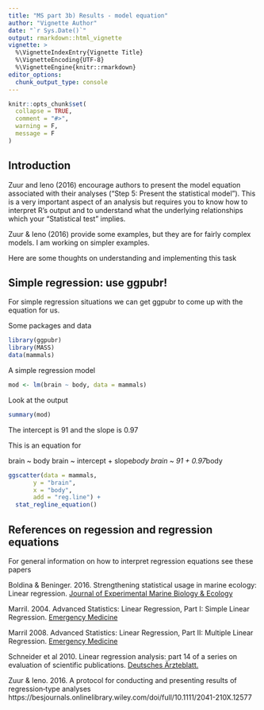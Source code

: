 ```yaml
---
title: "MS part 3b) Results - model equation"
author: "Vignette Author"
date: "`r Sys.Date()`"
output: rmarkdown::html_vignette
vignette: >
  %\VignetteIndexEntry{Vignette Title}
  %\VignetteEncoding{UTF-8}
  %\VignetteEngine{knitr::rmarkdown}
editor_options: 
  chunk_output_type: console
---
```


```r
knitr::opts_chunk$set(
  collapse = TRUE,
  comment = "#>",
  warning = F,
  message = F
)
```



## Introduction

Zuur and Ieno (2016) encourage authors to present the model equation associated with their analyses ("Step 5: Present the statistical model").  This is a very important aspect of an analysis but requires you to know how to interpret R's output and to understand what the underlying relationships which your "Statistical test" implies.

Zuur & Ieno (2016) provide some examples, but they are for fairly complex models.  I am working on simpler examples.

Here are some thoughts on understanding and implementing this task


## Simple regression: use ggpubr!

For simple regression situations we can get ggpubr to come up with the equation for us.

Some packages and data
```r
library(ggpubr)
library(MASS)
data(mammals)
```

A simple regression model
```r
mod <- lm(brain ~ body, data = mammals)
```

Look at the output
```r
summary(mod)
```

The intercept is 91 and the slope is 0.97

This is an equation for

brain ~ body
brain ~ intercept + slope*body
brain ~ 91 + 0.97*body
```r
ggscatter(data = mammals,
       y = "brain",
       x = "body", 
       add = "reg.line") +
  stat_regline_equation()
```



## References on regession and regression equations

For general information on how to interpret regression equations see these papers

Boldina & Beninger.  2016.  Strengthening statistical usage in marine ecology: Linear regression.  [Journal of Experimental Marine Biology & Ecology](https://www.sciencedirect.com/science/article/pii/S002209811530023X)

Marril.  2004.  Advanced Statistics: Linear Regression, Part I: Simple Linear Regression.  [Emergency Medicine](https://onlinelibrary.wiley.com/doi/abs/10.1197/j.aem.2003.09.005)


Marril 2008.  Advanced Statistics: Linear Regression, Part II: Multiple Linear Regression.  [Emergency Medicine](https://onlinelibrary.wiley.com/doi/abs/10.1197/j.aem.2003.09.006)

Schneider et al 2010.  Linear regression analysis: part 14 of a series on evaluation of scientific publications.  [Deutsches Ärzteblatt.](https://www.aerzteblatt.de/int/archive/article?id=79009)




Zuur & Ieno.  2016.  A protocol for conducting and presenting results of regression‐type analyses
https://besjournals.onlinelibrary.wiley.com/doi/full/10.1111/2041-210X.12577

